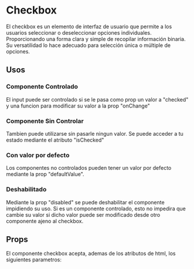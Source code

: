 

<Meta of={CheckboxStories} />

# Checkbox

El checkbox es un elemento de interfaz de usuario que permite a los usuarios seleccionar o deseleccionar opciones individuales.
Proporcionando una forma clara y simple de recopilar información binaria.
Su versatilidad lo hace adecuado para selección única o múltiple de opciones.
<br />

<Primary />

## Usos

### Componente Controlado
El input puede ser controlado si se le pasa como prop un valor a "checked" y una funcion para modificar
su valor a la prop "onChange"

<Story of={CheckboxStories.ControlledCheckBox} />
<Source of={CheckboxStories.ControlledCheckBox} />

### Componente Sin Controlar
Tambien puede utilizarse sin pasarle ningun valor. Se puede acceder a tu estado mediante el atributo
"isChecked"

<Story of={CheckboxStories.UnControlledCheckBox} />
<Source of={CheckboxStories.UnControlledCheckBox} />

### Con valor por defecto
Los componentes no controlados pueden tener un valor por defecto mediante la prop "defaultValue".
<Story of={CheckboxStories.DefaultValue} />
<Source of={CheckboxStories.DefaultValue} />

### Deshabilitado
Mediante la prop "disabled" se puede deshabilitar el componente impidiendo su uso. 
Si es un componente controlado, esto no impedira que cambie su valor si dicho valor puede ser modificado
desde otro componente ajeno al checkbox.

<Story of={CheckboxStories.Disabled} />
<Source of={CheckboxStories.Disabled} />

## Props
El componente checkbox acepta, ademas de los atributos de html, los siguientes parametros:

<ArgTypes />

